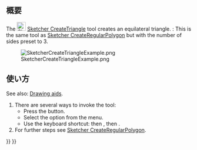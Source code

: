 <languages/>

{{Docnav/ja
|[[Sketcher_CreateOblong/ja|角丸長方形]]
|[[Sketcher_CreateSquare/ja|正方形]]
|[[Sketcher_Workbench/ja|スケッチャーワークベンチ]]
|IconL=Sketcher_CreateOblong.svg
|IconR=Sketcher_CreateSquare.svg
|IconC=Workbench_Sketcher.svg
}}

{{GuiCommand/ja
|Name=Sketcher CreateTriangle
|Name/ja=スケッチャー・正三角形
|MenuLocation=スケッチ → スケッチャージオメトリ → 正三角形
|Workbenches=[[Sketcher_Workbench/ja|スケッチャー]]
|Shortcut={{KEY|G}} {{KEY|P}} {{KEY|3}}
|Version=0.15
|SeeAlso=[[Sketcher_CreateRegularPolygon/ja|スケッチャー・正多角形]]
}}

<span id="Description"></span>
== 概要 ==

The [[Image:Sketcher_CreateTriangle.svg|24px]] [[Sketcher_CreateTriangle|Sketcher CreateTriangle]] tool creates an equilateral triangle. {{Version|1.0}}: This is the same tool as [[Sketcher_CreateRegularPolygon|Sketcher CreateRegularPolygon]] but with the number of sides preset to 3.

[[Image:SketcherCreateTriangleExample.png‎]]

<span id="Usage"></span>
== 使い方 ==

See also: [[Sketcher_Workbench#Drawing_aids|Drawing aids]].

# There are several ways to invoke the tool:
#* Press the {{Button|[[Image:Sketcher_CreateTriangle.svg|16px]] [[Sketcher_CreateTriangle|Triangle]]}} button.
#* Select the {{MenuCommand|Sketch → Geometries → [[Image:Sketcher_CreateTriangle.svg|16px]] Triangle}} option from the menu.
#* Use the keyboard shortcut: {{KEY|G}} then {{KEY|P}}, then {{KEY|3}}.
# For further steps see [[Sketcher_CreateRegularPolygon#Usage|Sketcher CreateRegularPolygon]].


{{Docnav/ja
|[[Sketcher_CreateOblong/ja|角丸長方形]]
|[[Sketcher_CreateSquare/ja|正方形]]
|[[Sketcher_Workbench/ja|スケッチャーワークベンチ]]
|IconL=Sketcher_CreateOblong.svg
|IconR=Sketcher_CreateSquare.svg
|IconC=Workbench_Sketcher.svg
}}

{{Sketcher_Tools_navi{{#translation:}}}}
{{Userdocnavi{{#translation:}}}}